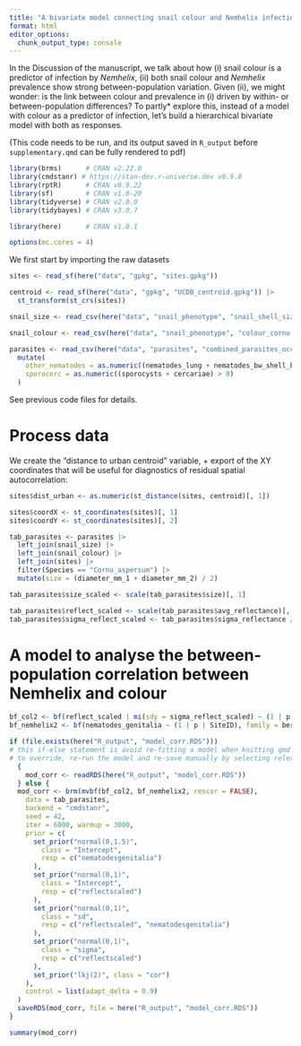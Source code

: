 ```yaml
---
title: "A bivariate model connecting snail colour and Nemhelix infection"
format: html
editor_options: 
  chunk_output_type: console
---
```


In the Discussion of the manuscript, we talk about how (i) snail colour is a predictor of infection by _Nemhelix_, (ii) both snail colour and _Nemhelix_ prevalence show strong between-population variation. Given (ii), we might wonder: is the link between colour and prevalence in (i) driven by within- or between-population differences?
To partly* explore this, instead of a model with colour as a predictor of infection, let's build a hierarchical bivariate model with both as responses.

(This code needs to be run, and its output saved in `R_output` before `supplementary.qmd` can be fully rendered to pdf)

```r
library(brms)      # CRAN v2.22.0 
library(cmdstanr) # https://stan-dev.r-universe.dev v0.9.0 
library(rptR)      # CRAN v0.9.22 
library(sf)        # CRAN v1.0-20 
library(tidyverse) # CRAN v2.0.0 
library(tidybayes) # CRAN v3.0.7 

library(here)      # CRAN v1.0.1 

options(mc.cores = 4)
```

We first start by importing the raw datasets

```r
sites <- read_sf(here("data", "gpkg", "sites.gpkg"))

centroid <- read_sf(here("data", "gpkg", "UCDB_centroid.gpkg")) |>
  st_transform(st_crs(sites))

snail_size <- read_csv(here("data", "snail_phenotype", "snail_shell_size.csv"))

snail_colour <- read_csv(here("data", "snail_phenotype", "colour_cornu.csv"))

parasites <- read_csv(here("data", "parasites", "combined_parasites_occurrence.csv")) |>
  mutate(
    other_nematodes = as.numeric((nematodes_lung + nematodes_bw_shell_body) > 0),
    sporocerc = as.numeric((sporocysts + cercariae) > 0)
  )
```

See previous code files for details.

# Process data

We create the "distance to urban centroid" variable, + export of the XY coordinates that will be useful for diagnostics of residual spatial autocorrelation:

```r
sites$dist_urban <- as.numeric(st_distance(sites, centroid)[, 1])

sites$coordX <- st_coordinates(sites)[, 1]
sites$coordY <- st_coordinates(sites)[, 2]
```


```r
tab_parasites <- parasites |>
  left_join(snail_size) |>
  left_join(snail_colour) |>
  left_join(sites) |>
  filter(Species == "Cornu_aspersum") |>
  mutate(size = (diameter_mm_1 + diameter_mm_2) / 2)
```

```r
tab_parasites$size_scaled <- scale(tab_parasites$size)[, 1]

tab_parasites$reflect_scaled <- scale(tab_parasites$avg_reflectance)[, 1]
tab_parasites$sigma_reflect_scaled <- tab_parasites$sigma_reflectance / sd(tab_parasites$avg_reflectance)
```

# A model to analyse the between-population correlation between Nemhelix and colour

```r
bf_col2 <- bf(reflect_scaled | mi(sdy = sigma_reflect_scaled) ~ (1 | p | SiteID))
bf_nemhelix2 <- bf(nematodes_genitalia ~ (1 | p | SiteID), family = bernoulli)
```

```r
if (file.exists(here("R_output", "model_corr.RDS")))
# this if-else statement is avoid re-fitting a model when knitting qmd file if there is already one existing in R_output
# to override, re-run the model and re-save manually by selecting relevant code lines then knit (or delete the RDS object)
  {
    mod_corr <- readRDS(here("R_output", "model_corr.RDS"))
  } else {
  mod_corr <- brm(mvbf(bf_col2, bf_nemhelix2, rescor = FALSE),
    data = tab_parasites,
    backend = "cmdstanr",
    seed = 42,
    iter = 6000, warmup = 3000,
    prior = c(
      set_prior("normal(0,1.5)",
        class = "Intercept",
        resp = c("nematodesgenitalia")
      ),
      set_prior("normal(0,1)",
        class = "Intercept",
        resp = c("reflectscaled")
      ),
      set_prior("normal(0,1)",
        class = "sd",
        resp = c("reflectscaled", "nematodesgenitalia")
      ),
      set_prior("normal(0,1)",
        class = "sigma",
        resp = c("reflectscaled")
      ),
      set_prior("lkj(2)", class = "cor")
    ),
    control = list(adapt_delta = 0.9)
  )
  saveRDS(mod_corr, file = here("R_output", "model_corr.RDS"))
}
```


```r
summary(mod_corr)
```
